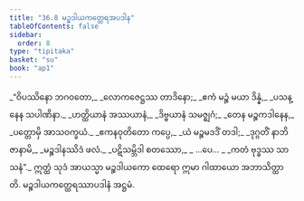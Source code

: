 ```yaml
---
title: "36.8 မဉ္စဒါယကတ္ထေရအပဒါန"
tableOfContents: false
sidebar:
  order: 8
type: "tipitaka"
basket: "su"
book: "ap1"
---
```



<DynamicBreadcrumb />

<Division number="30" book="ap1" e="ch" v="20" p="328">

<Paragraph number="4013" type="verses" book="ap1">
_“ဝိပဿိနော ဘဂဝတော,_  
_လောကဇေဋ္ဌဿ တာဒိနော;_  
_ဧကံ မဉ္စံ မယာ ဒိန္နံ,_  
_ပသန္နေန သပါဏိနာ._  

</Paragraph>

</Division>
<Division number="31" book="ap1" e="ch" v="20" p="328">

<Paragraph number="4014" type="verses" book="ap1">
_ဟတ္ထိယာနံ အဿယာနံ,_  
_ဒိဗ္ဗယာနံ သမဇ္ဈဂံ;_  
_တေန မဉ္စကဒါနေန,_  
_ပတ္တောမှိ အာသဝက္ခယံ._  

</Paragraph>

</Division>
<Division number="32" book="ap1" e="ch" v="20" p="328">

<Paragraph number="4015" type="verses" book="ap1">
_ဧကနဝုတိတော ကပ္ပေ,_  
_ယံ မဉ္စမဒဒိံ တဒါ;_  
_ဒုဂ္ဂတိံ နာဘိဇာနာမိ,_  
_မဉ္စဒါနဿိဒံ ဖလံ._  

</Paragraph>

</Division>
<Division number="33" book="ap1" e="ch" v="20" p="328">

<Paragraph number="4016" type="verses" book="ap1">
_ပဋိသမ္ဘိဒါ စတဿော,_  
_ …ပေ… _  
_ကတံ ဗုဒ္ဓဿ သာသနံ”._  

</Paragraph>

<Paragraph number="4017" book="ap1">
ဣတ္ထံ သုဒံ အာယသ္မာ မဉ္စဒါယကော ထေရော ဣမာ ဂါထာယော အဘာသိတ္ထာတိ.

</Paragraph>
</Division>

<Paragraph number="4018" type="center" book="ap1">
မဉ္စဒါယကတ္ထေရဿာပဒါနံ အဋ္ဌမံ.
</Paragraph>